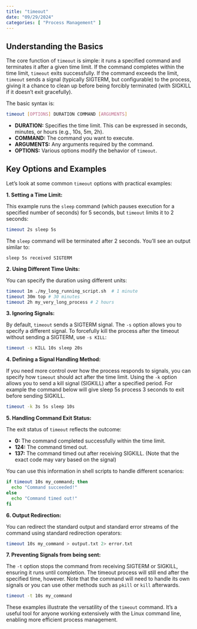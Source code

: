 ```yaml
---
title: "timeout"
date: "09/29/2024"
categories: [ "Process Management" ]
---
```

## Understanding the Basics

The core function of `timeout` is simple: it runs a specified command and terminates it after a given time limit.  If the command completes within the time limit, `timeout` exits successfully. If the command exceeds the limit, `timeout` sends a signal (typically SIGTERM, but configurable) to the process, giving it a chance to clean up before being forcibly terminated (with SIGKILL if it doesn't exit gracefully).

The basic syntax is:

```bash
timeout [OPTIONS] DURATION COMMAND [ARGUMENTS]
```

* **DURATION:** Specifies the time limit. This can be expressed in seconds, minutes, or hours (e.g., 10s, 5m, 2h).
* **COMMAND:** The command you want to execute.
* **ARGUMENTS:** Any arguments required by the command.
* **OPTIONS:** Various options modify the behavior of `timeout`.


## Key Options and Examples

Let's look at some common `timeout` options with practical examples:

**1. Setting a Time Limit:**

This example runs the `sleep` command (which pauses execution for a specified number of seconds) for 5 seconds, but `timeout` limits it to 2 seconds:

```bash
timeout 2s sleep 5s
```

The `sleep` command will be terminated after 2 seconds.  You'll see an output similar to:

```
sleep 5s received SIGTERM
```

**2.  Using Different Time Units:**

You can specify the duration using different units:

```bash
timeout 1m ./my_long_running_script.sh  # 1 minute
timeout 30m top # 30 minutes
timeout 2h my_very_long_process # 2 hours
```

**3.  Ignoring Signals:**

By default, `timeout` sends a SIGTERM signal.  The `-s` option allows you to specify a different signal.  To forcefully kill the process after the timeout without sending a SIGTERM, use `-s KILL`:

```bash
timeout -s KILL 10s sleep 20s
```

**4.  Defining a Signal Handling Method:**

If you need more control over how the process responds to signals, you can specify how `timeout` should act after the time limit.  Using the `-k` option allows you to send a kill signal (SIGKILL) after a specified period. For example the command below will give sleep 5s process 3 seconds to exit before sending SIGKILL.

```bash
timeout -k 3s 5s sleep 10s
```

**5.  Handling Command Exit Status:**

The exit status of `timeout` reflects the outcome:

* **0:** The command completed successfully within the time limit.
* **124:** The command timed out.
* **137:** The command timed out after receiving SIGKILL. (Note that the exact code may vary based on the signal)

You can use this information in shell scripts to handle different scenarios:

```bash
if timeout 10s my_command; then
  echo "Command succeeded!"
else
  echo "Command timed out!"
fi
```


**6.  Output Redirection:**

You can redirect the standard output and standard error streams of the command using standard redirection operators:

```bash
timeout 10s my_command > output.txt 2> error.txt
```


**7.  Preventing Signals from being sent:**

The `-t` option stops the command from receiving SIGTERM or SIGKILL, ensuring it runs until completion. The timeout process will still end after the specified time, however. Note that the command will need to handle its own signals or you can use other methods such as `pkill` or `kill` afterwards.


```bash
timeout -t 10s my_command
```

These examples illustrate the versatility of the `timeout` command. It's a useful tool for anyone working extensively with the Linux command line, enabling more efficient process management.

